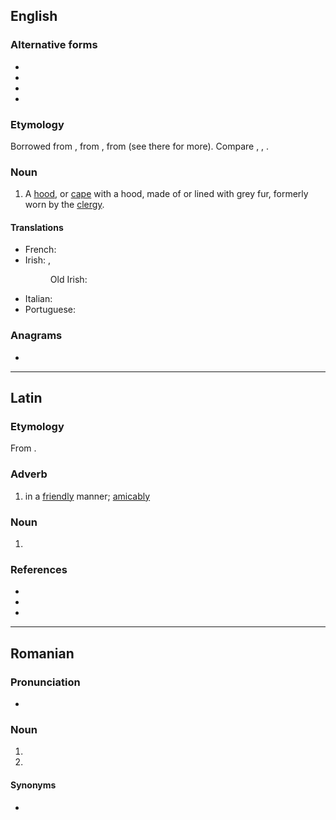 {{also|Âmice}}
==English==

===Alternative forms===
* {{l|en|almuce}}
* {{l|en|amess}}
* {{l|en|amyss}}
* {{l|en|aumuce}}

===Etymology===
Borrowed from {{bor|en|fro|emit}}, from {{der|en|la|amictus}}, from {{m|la|amiciō}} (see there for more). Compare {{cog|fr|amict}}, {{cog|it|amitto}}, {{cog|pt|amicto}}.

===Noun===
{{en-noun}}

# A [[hood]], or [[cape]] with a hood, made of or lined with grey fur, formerly worn by the [[clergy]].

====Translations====
{{trans-top|hood, or cape with a hood, formerly worn by the clergy}}
* French: {{t+|fr|amict|m}}
* Irish: {{t|ga|aimicín|m}}, {{t|ga|miocht|m}}
*: Old Irish: {{t|sga|micht|m}}
{{trans-mid}}
* Italian: {{t+|it|amitto|m}}
* Portuguese: {{t+|pt|amicto|m}}
{{trans-bottom}}

{{Webster 1913}}

===Anagrams===
* {{anagrams|en|Macie}}

----

==Latin==

===Etymology===
From {{m|la|amīcus||friendly, amicable}}.

===Adverb===
{{la-adv|amīcē}}

# in a [[friendly]] manner; [[amicably]]

===Noun===
{{la-noun-form|amīce|g=m}}

# {{inflection of|amīcus||voc|s|lang=la}}

===References===
* {{R:L&S}}
* {{R:Elementary Lewis}}
* {{R:Gaffiot}}

----

==Romanian==

===Pronunciation===
* {{IPA|[ aˈmit͡ʃe ]|lang=ro}}

===Noun===
{{head|ro|noun form|g=f-p}}

# {{plural of|amică|lang=ro}}
# {{inflection of|amic||voc|s|lang=ro}}

====Synonyms====
* {{l|ro|prietene}}